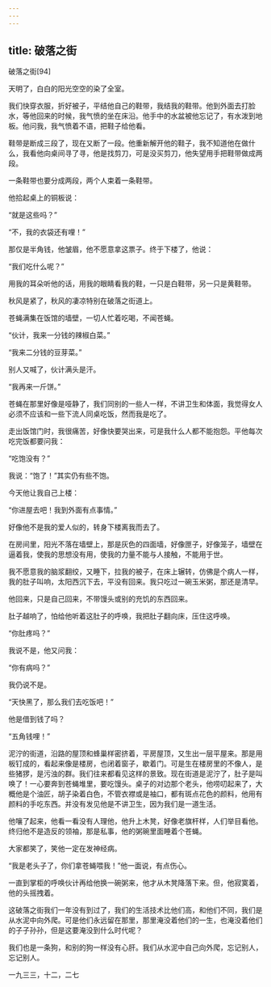 ```yaml
---
---
---
```

title: 破落之街
---




破落之街[94]



天明了，白白的阳光空空的染了全室。

我们快穿衣服，折好被子，平结他自己的鞋带，我结我的鞋带。他到外面去打脸水，等他回来的时候，我气愤的坐在床沿。他手中的水盆被他忘记了，有水泼到地板。他问我，我气愤着不语，把鞋子给他看。

鞋带是断成三段了，现在又断了一段。他重新解开他的鞋子，我不知道他在做什么，我看他向桌间寻了寻，他是找剪刀，可是没买剪刀，他失望用手把鞋带做成两段。

一条鞋带也要分成两段，两个人束着一条鞋带。

他拾起桌上的铜板说：

“就是这些吗？”

“不，我的衣袋还有哩！”

那仅是半角钱，他皱眉，他不愿意拿这票子。终于下楼了，他说：

“我们吃什么呢？”

用我的耳朵听他的话，用我的眼睛看我的鞋，一只是白鞋带，另一只是黄鞋带。

秋风是紧了，秋风的凄凉特别在破落之街道上。

苍蝇满集在饭馆的墙壁，一切人忙着吃喝，不闻苍蝇。

“伙计，我来一分钱的辣椒白菜。”

“我来二分钱的豆芽菜。”

别人又喊了，伙计满头是汗。

“我再来一斤饼。”

苍蝇在那里好像是哑静了，我们同别的一些人一样，不讲卫生和体面，我觉得女人必须不应该和一些下流人同桌吃饭，然而我是吃了。

走出饭馆门时，我很痛苦，好像快要哭出来，可是我什么人都不能抱怨。平他每次吃完饭都要问我：

“吃饱没有？”

我说：“饱了！”其实仍有些不饱。

今天他让我自己上楼：

“你进屋去吧！我到外面有点事情。”

好像他不是我的爱人似的，转身下楼离我而去了。

在房间里，阳光不落在墙壁上，那是灰色的四面墙，好像匣子，好像笼子，墙壁在逼着我，使我的思想没有用，使我的力量不能与人接触，不能用于世。

我不愿意我的脑浆翻绞，又睡下，拉我的被子，在床上辗转，仿佛是个病人一样，我的肚子叫响，太阳西沉下去，平没有回来。我只吃过一碗玉米粥，那还是清早。

他回来，只是自己回来，不带馒头或别的充饥的东西回来。

肚子越响了，怕给他听着这肚子的呼唤，我把肚子翻向床，压住这呼唤。

“你肚疼吗？”

我说不是，他又问我：

“你有病吗？”

我仍说不是。

“天快黑了，那么我们去吃饭吧！”

他是借到钱了吗？

“五角钱哩！”

泥泞的街道，沿路的屋顶和蜂巢样密挤着，平房屋顶，又生出一层平屋来。那是用板钉成的，看起来像是楼房，也闭着窗子，歇着门。可是生在楼房里的不像人，是些猪猡，是污浊的群。我们往来都看见这样的景致。现在街道是泥泞了，肚子是叫唤了！一心要奔到苍蝇堆里，要吃馒头。桌子的对边那个老头，他唠叨起来了，大概他是个油匠，胡子染着白色，不管衣襟或是袖口，都有斑点花色的颜料，他用有颜料的手吃东西。并没有发见他是不讲卫生，因为我们是一道生活。

他嚷了起来，他看一看没有人理他，他升上木凳，好像老旗杆样，人们举目看他。终归他不是造反的领袖，那是私事，他的粥碗里面睡着个苍蝇。

大家都笑了，笑他一定在发神经病。

“我是老头子了，你们拿苍蝇喂我！”他一面说，有点伤心。

一直到掌柜的呼唤伙计再给他换一碗粥来，他才从木凳降落下来。但，他寂寞着，他的头摇拽着。

这破落之街我们一年没有到过了，我们的生活技术比他们高，和他们不同，我们是从水泥中向外爬。可是他们永远留在那里，那里淹没着他们的一生，也淹没着他们的子子孙孙，但是这要淹没到什么时代呢？

我们也是一条狗，和别的狗一样没有心肝。我们从水泥中自己向外爬，忘记别人，忘记别人。

一九三三，十二，二七